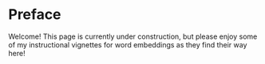 # Preface {.unnumbered}

Welcome! This page is currently under construction, but please enjoy some of my instructional vignettes for word embeddings as they find their way here!